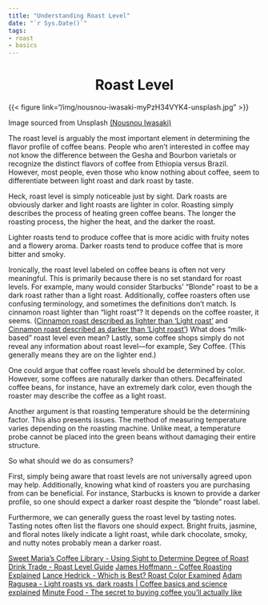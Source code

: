 ```yaml
---
title: "Understanding Roast Level"
date: "`r Sys.Date()`"
tags:
- roast
- basics
---
```


<center>

<h1> Roast Level </h1>

</center>

{{< figure link="/img/nousnou-iwasaki-myPzH34VYK4-unsplash.jpg" >}}

Image sourced from Unsplash [(Nousnou Iwasaki)](https://unsplash.com/@nousnou)

The roast level is arguably the most important element in determining the flavor profile of coffee beans. People who aren't interested in coffee may not know the difference between the Gesha and Bourbon varietals or recognize the distinct flavors of coffee from Ethiopia versus Brazil. However, most people, even those who know nothing about coffee, seem to differentiate between light roast and dark roast by taste.

Heck, roast level is simply noticeable just by sight. Dark roasts are obviously darker and light roasts are lighter in color. Roasting simply describes the process of heating green coffee beans. The longer the roasting process, the higher the heat, and the darker the roast. 

Lighter roasts tend to produce coffee that is more acidic with fruity notes and a flowery aroma. Darker roasts tend to produce coffee that is more bitter and smoky.

Ironically, the roast level labeled on coffee beans is often not very meaningful. This is primarily because there is no set standard for roast levels. For example, many would consider Starbucks' "Blonde" roast to be a dark roast rather than a light roast. Additionally, coffee roasters often use confusing terminology, and sometimes the definitions don't match. Is cinnamon roast lighter than "light roast"? It depends on the coffee roaster, it seems. ([Cinnamon roast described as lighter than 'Light roast'](https://www.kayakopi.com/roasting-kopi-luwak) and [Cinnamon roast described as darker than 'Light roast'](https://beanhoppers.com/blogs/news/the-light-roasted-coffee-trend-yay-or-nay)) What does "milk-based" roast level even mean? Lastly, some coffee shops simply do not reveal any information about roast level—for example, Sey Coffee. (This generally means they are on the lighter end.)

One could argue that coffee roast levels should be determined by color.  However, some coffees are naturally darker than others. Decaffeinated coffee beans, for instance, have an extremely dark color, even though the roaster may describe the coffee as a light roast.

Another argument is that roasting temperature should be the determining factor. This also presents issues. The method of measuring temperature varies depending on the roasting machine. Unlike meat, a temperature probe cannot be placed into the green beans without damaging their entire structure.

So what should we do as consumers?

First, simply being aware that roast levels are not universally agreed upon may help. Additionally, knowing what kind of roasters you are purchasing from can be beneficial. For instance, Starbucks is known to provide a darker profile, so one should expect a darker roast despite the "blonde" roast label.

Furthermore, we can generally guess the roast level by tasting notes. Tasting notes often list the flavors one should expect. Bright fruits, jasmine, and floral notes likely indicate a light roast, while dark chocolate, smoky, and nutty notes probably mean a darker roast.

[Sweet Maria's Coffee Library - Using Sight to Determine Degree of Roast](https://library.sweetmarias.com/using-sight-to-determine-degree-of-roast/)
[Drink Trade - Roast Level Guide](https://www.drinktrade.com/blogs/education/roast-level-guide)
[James Hoffmann - Coffee Roasting Explained](https://www.youtube.com/watch?v=N6BJVM5tvnw)
[Lance Hedrick - Which is Best? Roast Color Examined](https://www.youtube.com/watch?v=EAIHH2IlPXU)
[Adam Ragusea - Light roasts vs. dark roasts | Coffee basics and science explained](https://www.youtube.com/watch?v=cRSS0VBV99c)
[Minute Food - The secret to buying coffee you'll actually like](https://www.youtube.com/watch?v=Fk_IT1VyCiA)
